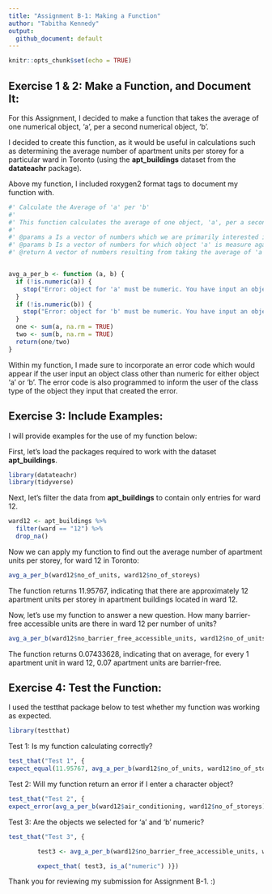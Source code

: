 ---
title: "Assignment B-1: Making a Function"
author: "Tabitha Kennedy"
output: 
  github_document: default
---

```{r setup, include=FALSE}
knitr::opts_chunk$set(echo = TRUE)
```

## Exercise 1 & 2: Make a Function, and Document It:

For this Assignment, I decided to make a function that takes the average of one numerical object, 'a', per a second numerical object, 'b'. 

I decided to create this function, as it would be useful in calculations such as determining the average number of apartment units per storey for a particular ward in Toronto (using the **apt_buildings** dataset from the **datateachr** package). 

Above my function, I included roxygen2 format tags to document my function with.

```{R}

#' Calculate the Average of 'a' per 'b'
#' 
#' This function calculates the average of one object, 'a', per a second object, 'b'. Object must be numerical.
#' 
#' @params a Is a vector of numbers which we are primarily interested in. I chose to name the parameter 'a', as logically, this object should be inserted into the function prior to b. 
#' @params b Is a vector of numbers for which object 'a' is measure against. I chose to name the parameter 'b', as logically, this object should come after 'a', given that we are dividing the sum of 'a' over the sum of 'b'.
#' @return A vector of numbers resulting from taking the average of 'a' per 'b'.


avg_a_per_b <- function (a, b) {
  if (!is.numeric(a)) {
    stop("Error: object for 'a' must be numeric. You have input an object of class: ", class(a)[1])
  }
  if (!is.numeric(b)) {
    stop("Error: object for 'b' must be numeric. You have input an object of class: ", class(b)[1])
  }
  one <- sum(a, na.rm = TRUE)
  two <- sum(b, na.rm = TRUE)
  return(one/two)
}

```

Within my function, I made sure to incorporate an error code which would appear if the user input an object class other than numeric for either object 'a' or 'b'. The error code is also programmed to inform the user of the class type of the object they input that created the error. 

## Exercise 3: Include Examples:

I will provide examples for the use of my function below:

First, let's load the packages required to work with the dataset **apt_buildings**.
```{R}

library(datateachr)
library(tidyverse)
```

Next, let's filter the data from **apt_buildings** to contain only entries for ward 12.
```{R}
ward12 <- apt_buildings %>%
  filter(ward == "12") %>%
  drop_na()

```

Now we can apply my function to find out the average number of apartment units per storey, for ward 12 in Toronto:
```{R}
avg_a_per_b(ward12$no_of_units, ward12$no_of_storeys)
```

The function returns 11.95767, indicating that there are approximately 12 apartment units per storey in apartment buildings located in ward 12. 

Now, let's use my function to answer a new question. 
How many barrier-free accessible units are there in ward 12 per number of units?

```{R}
avg_a_per_b(ward12$no_barrier_free_accessible_units, ward12$no_of_units)
```

The function returns 0.07433628, indicating that on average, for every 1 apartment unit in ward 12, 0.07 apartment units are barrier-free.

## Exercise 4: Test the Function:

I used the testthat package below to test whether my function was working as expected.

```{r}
library(testthat)
```

Test 1: Is my function calculating correctly?
```{R}
test_that("Test 1", {
expect_equal(11.95767, avg_a_per_b(ward12$no_of_units, ward12$no_of_storeys), tolerance=1e-3) })

```

Test 2: Will my function return an error if I enter a character object?
```{R}
test_that("Test 2", {
expect_error(avg_a_per_b(ward12$air_conditioning, ward12$no_of_storeys)) })

```

Test 3: Are the objects we selected for 'a' and 'b' numeric?
```{R}
test_that("Test 3", {

        test3 <- avg_a_per_b(ward12$no_barrier_free_accessible_units, ward12$no_of_storeys)

        expect_that( test3, is_a("numeric") )})

```

Thank you for reviewing my submission for Assignment B-1. :)
